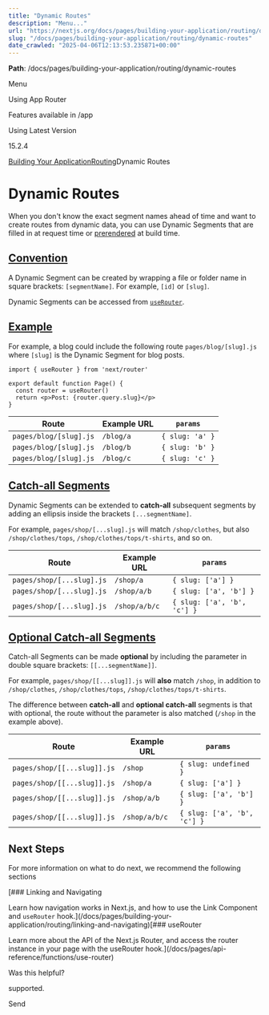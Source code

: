 ---
title: "Dynamic Routes"
description: "Menu..."
url: "https://nextjs.org/docs/pages/building-your-application/routing/dynamic-routes"
slug: "/docs/pages/building-your-application/routing/dynamic-routes"
date_crawled: "2025-04-06T12:13:53.235871+00:00"
---

**Path**: /docs/pages/building-your-application/routing/dynamic-routes

Menu

Using App Router

Features available in /app

Using Latest Version

15.2.4

[Building Your Application](/docs/pages/building-your-application)[Routing](/docs/pages/building-your-application/routing)Dynamic Routes

# Dynamic Routes

When you don't know the exact segment names ahead of time and want to create routes from dynamic data, you can use Dynamic Segments that are filled in at request time or [prerendered](/docs/pages/building-your-application/data-fetching/get-static-paths) at build time.

## [Convention](#convention)

A Dynamic Segment can be created by wrapping a file or folder name in square brackets: `[segmentName]`. For example, `[id]` or `[slug]`.

Dynamic Segments can be accessed from [`useRouter`](/docs/pages/api-reference/functions/use-router).

## [Example](#example)

For example, a blog could include the following route `pages/blog/[slug].js` where `[slug]` is the Dynamic Segment for blog posts.

```
import { useRouter } from 'next/router'
 
export default function Page() {
  const router = useRouter()
  return <p>Post: {router.query.slug}</p>
}
```

| Route | Example URL | `params` |
| --- | --- | --- |
| `pages/blog/[slug].js` | `/blog/a` | `{ slug: 'a' }` |
| `pages/blog/[slug].js` | `/blog/b` | `{ slug: 'b' }` |
| `pages/blog/[slug].js` | `/blog/c` | `{ slug: 'c' }` |

## [Catch-all Segments](#catch-all-segments)

Dynamic Segments can be extended to **catch-all** subsequent segments by adding an ellipsis inside the brackets `[...segmentName]`.

For example, `pages/shop/[...slug].js` will match `/shop/clothes`, but also `/shop/clothes/tops`, `/shop/clothes/tops/t-shirts`, and so on.

| Route | Example URL | `params` |
| --- | --- | --- |
| `pages/shop/[...slug].js` | `/shop/a` | `{ slug: ['a'] }` |
| `pages/shop/[...slug].js` | `/shop/a/b` | `{ slug: ['a', 'b'] }` |
| `pages/shop/[...slug].js` | `/shop/a/b/c` | `{ slug: ['a', 'b', 'c'] }` |

## [Optional Catch-all Segments](#optional-catch-all-segments)

Catch-all Segments can be made **optional** by including the parameter in double square brackets: `[[...segmentName]]`.

For example, `pages/shop/[[...slug]].js` will **also** match `/shop`, in addition to `/shop/clothes`, `/shop/clothes/tops`, `/shop/clothes/tops/t-shirts`.

The difference between **catch-all** and **optional catch-all** segments is that with optional, the route without the parameter is also matched (`/shop` in the example above).

| Route | Example URL | `params` |
| --- | --- | --- |
| `pages/shop/[[...slug]].js` | `/shop` | `{ slug: undefined }` |
| `pages/shop/[[...slug]].js` | `/shop/a` | `{ slug: ['a'] }` |
| `pages/shop/[[...slug]].js` | `/shop/a/b` | `{ slug: ['a', 'b'] }` |
| `pages/shop/[[...slug]].js` | `/shop/a/b/c` | `{ slug: ['a', 'b', 'c'] }` |

## Next Steps

For more information on what to do next, we recommend the following sections

[### Linking and Navigating

Learn how navigation works in Next.js, and how to use the Link Component and `useRouter` hook.](/docs/pages/building-your-application/routing/linking-and-navigating)[### useRouter

Learn more about the API of the Next.js Router, and access the router instance in your page with the useRouter hook.](/docs/pages/api-reference/functions/use-router)

Was this helpful?

supported.

Send